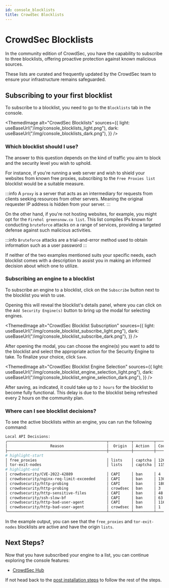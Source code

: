 ```yaml
---
id: console_blocklists
title: CrowdSec Blocklists
---
```



# CrowdSec Blocklists

In the community edition of CrowdSec, you have the capability to subscribe to three blocklists, offering proactive protection against known malicious sources.

These lists are curated and frequently updated by the CrowdSec team to ensure your infrastructure remains safeguarded.

## Subscribing to your first blocklist

To subscribe to a blocklist, you need to go to the `Blocklists` tab in the console.

<ThemedImage
    alt="CrowdSec Blocklists"
    sources={{
        light: useBaseUrl("/img/console_blocklists_light.png"),
        dark: useBaseUrl("/img/console_blocklists_dark.png"),
    }}
/>

### Which blocklist should I use?

The answer to this question depends on the kind of traffic you aim to block and the security level you wish to uphold.

For instance, if you're running a web server and wish to shield your websites from known free proxies, subscribing to the `Free Proxies list` blocklist would be a suitable measure.

:::info
A `proxy` is a server that acts as an intermediary for requests from clients seeking resources from other servers. Meaning the original requester IP address is hidden from your server.
:::

On the other hand, if you're not hosting websites, for example, you might opt for the `Firehol greensnow.co list`. This list compiles IPs known for conducting `bruteforce` attacks on a range of services, providing a targeted defense against such malicious activities.

:::info
`Bruteforce` attacks are a trial-and-error method used to obtain information such as a user password
:::

If neither of the two examples mentioned suits your specific needs, each blocklist comes with a description to assist you in making an informed decision about which one to utilize.

### Subscribing an engine to a blocklist

To subscribe an engine to a blocklist, click on the `Subscribe` button next to the blocklist you wish to use.

Opening this will reveal the blocklist's details panel, where you can click on the `Add Security Engine(s)` button to bring up the modal for selecting engines.

<ThemedImage
    alt="CrowdSec Blocklist Subscription"
    sources={{
        light: useBaseUrl("/img/console_blocklist_subscribe_light.png"),
        dark: useBaseUrl("/img/console_blocklist_subscribe_dark.png"),
    }}
/>

After opening the modal, you can choose the engine(s) you want to add to the blocklist and select the appropriate action for the Security Engine to take. To finalize your choice, click `Save`.

<ThemedImage
    alt="CrowdSec Blocklist Engine Selection"
    sources={{
        light: useBaseUrl("/img/console_blocklist_engine_selection_light.png"),
        dark: useBaseUrl("/img/console_blocklist_engine_selection_dark.png"),
    }}
/>

After saving, as indicated, it could take up to `2 hours` for the blocklist to become fully functional. This delay is due to the blocklist being refreshed every 2 hours on the community plan.

### Where can I see blocklist decisions?

To see the active blocklists within an engine, you can run the following command:

<FormattedTabs
    bash="cscli metrics show decisions"
    powershell="cscli.exe metrics show decisions"
    k8s="kubectl exec -n crowdsec -it crowdsec-lapi-<id> -- cscli metrics show decisions"
/>

```bash title="Command Output"
Local API Decisions:
╭────────────────────────────────────────────┬──────────┬─────────┬───────╮
│                   Reason                   │  Origin  │ Action  │ Count │
├────────────────────────────────────────────┼──────────┼─────────┼───────┤
# highlight-start
│ free_proxies                               │ lists    │ captcha │ 12668 │
│ tor-exit-nodes                             │ lists    │ captcha │ 1152  │
# highlight-end
│ crowdsecurity/CVE-2022-42889               │ CAPI     │ ban     │ 4     │
│ crowdsecurity/nginx-req-limit-exceeded     │ CAPI     │ ban     │ 130   │
│ crowdsecurity/http-probing                 │ CAPI     │ ban     │ 1805  │
│ crowdsecurity/http-probing                 │ crowdsec │ ban     │ 3     │
│ crowdsecurity/http-sensitive-files         │ CAPI     │ ban     │ 48    │
│ crowdsecurity/ssh-slow-bf                  │ CAPI     │ ban     │ 63    │
│ crowdsecurity/http-bad-user-agent          │ CAPI     │ ban     │ 11623 │
│ crowdsecurity/http-bad-user-agent          │ crowdsec │ ban     │ 1     │
╰────────────────────────────────────────────┴──────────┴─────────┴───────╯
```

In the example output, you can see that the `free_proxies` and `tor-exit-nodes` blocklists are active and have the origin `lists`.

## Next Steps?

Now that you have subscribed your engine to a list, you can continue exploring the console features:

- [CrowdSec Hub](/getting_started/post_installation/console_hub.mdx)

If not head back to the [post installation steps](/getting_started/next_steps.mdx#1-crowdsec-console-) to follow the rest of the steps.
